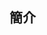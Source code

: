 {{ad}}
== 簡介 ==
{{Infobox Officeholder|name=周祝瑛|image=|imagesize=200px|order=[[國立政治大學|國立政治大學]]教育系教授|term_start=|term_end=現任|性別=女性|出生地點={{ROC}}[[臺灣|臺灣]]|居處=[[臺北市|臺北市]]|政黨=|專業=[[比較教育|比較教育]]、 [[性別教育|性別教育]]、 [[中國高等教育|中國高等教育]]|父母=|配偶=|伴侶=|子女=|親屬=|國籍={{ROC}}|信仰=|學歷=[[加州大學洛杉磯分校|加州大學洛杉磯分校]]博士|母校=[[加州大學洛杉磯分校|加州大學洛杉磯分校]]}}

{{fact|周祝瑛，台灣國立政治大學教育系教授、專長為比較與國際教育，中國高等教育及台灣教育政策改革等相關研究。先後參與數筆跨國大型研究計畫，也曾為中、美、加、日、韓、荷、港等各國期刊與專書計畫撰寫稿件與相關書評。現經常於各大書報雜誌如人間福報、中時電子報等媒體發表文章及著作。}}